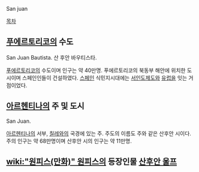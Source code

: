 San juan

[[목차]]
== [[푸에르토리코]]의 수도 ==
San Juan Bautista. 산 후안 바우티스타.

[[푸에르토리코]]의 수도이며 인구는 약 40만명. 푸에르토리코의 북동부 해안에 위치한 도시이며 스페인인들이 건설하였다. [[스페인]] 식민지시대에는 [[서인도제도]]와 [[유럽]]을 잇는 거점이었다.

== [[아르헨티나]]의 주 및 도시 ==
San Juan.

[[아르헨티나]]의 서부, [[칠레]]와의 국경에 있는 주. 주도의 이름도 주와 같은 산후안 시이다. 주의 인구는 약 68만명이며 산후안 시의 인구는 약 11만명.

== [[wiki:"원피스(만화)" 원피스]]의 등장인물 [[산후안 울프]] ==

